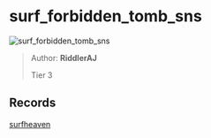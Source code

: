 
# surf_forbidden_tomb_sns

![surf_forbidden_tomb_sns](https://raw.githubusercontent.com/Sayt123/SurfMapPics/Maps-and-bonuses/csgo/surf_forbidden_tomb_sns.jpg)

> Author: **RiddlerAJ**
>
> Tier 3

## Records

[surfheaven](https://surfheaven.eu/map/surf_forbidden_tomb_sns)
